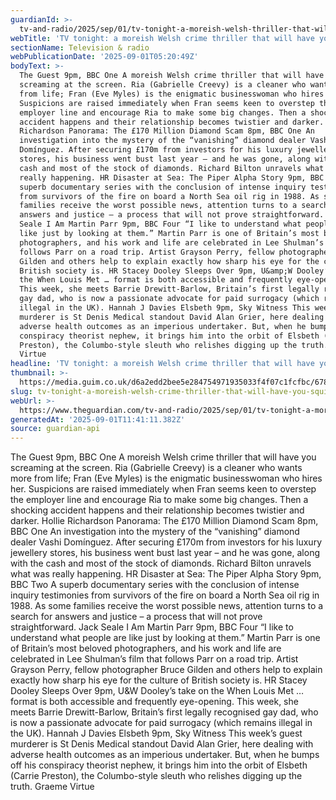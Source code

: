 ```yaml
---
guardianId: >-
  tv-and-radio/2025/sep/01/tv-tonight-a-moreish-welsh-thriller-that-will-have-you-squirming
webTitle: 'TV tonight: a moreish Welsh crime thriller that will have you squirming '
sectionName: Television & radio
webPublicationDate: '2025-09-01T05:20:49Z'
bodyText: >-
  The Guest 9pm, BBC One A moreish Welsh crime thriller that will have you
  screaming at the screen. Ria (Gabrielle Creevy) is a cleaner who wants more
  from life; Fran (Eve Myles) is the enigmatic businesswoman who hires her.
  Suspicions are raised immediately when Fran seems keen to overstep the
  employer line and encourage Ria to make some big changes. Then a shocking
  accident happens and their relationship becomes twistier and darker. Hollie
  Richardson Panorama: The £170 Million Diamond Scam 8pm, BBC One An
  investigation into the mystery of the “vanishing” diamond dealer Vashi
  Domínguez. After securing £170m from investors for his luxury jewellery
  stores, his business went bust last year – and he was gone, along with the
  cash and most of the stock of diamonds. Richard Bilton unravels what was
  really happening. HR Disaster at Sea: The Piper Alpha Story 9pm, BBC Two A
  superb documentary series with the conclusion of intense inquiry testimonies
  from survivors of the fire on board a North Sea oil rig in 1988. As some
  families receive the worst possible news, attention turns to a search for
  answers and justice – a process that will not prove straightforward. Jack
  Seale I Am Martin Parr 9pm, BBC Four “I like to understand what people are
  like just by looking at them.” Martin Parr is one of Britain’s most beloved
  photographers, and his work and life are celebrated in Lee Shulman’s film that
  follows Parr on a road trip. Artist Grayson Perry, fellow photographer Bruce
  Gilden and others help to explain exactly how sharp his eye for the culture of
  British society is. HR Stacey Dooley Sleeps Over 9pm, U&amp;W Dooley’s take on
  the When Louis Met … format is both accessible and frequently eye-opening.
  This week, she meets Barrie Drewitt-Barlow, Britain’s first legally recognised
  gay dad, who is now a passionate advocate for paid surrogacy (which remains
  illegal in the UK). Hannah J Davies Elsbeth 9pm, Sky Witness This week’s guest
  murderer is St Denis Medical standout David Alan Grier, here dealing with
  adverse health outcomes as an imperious undertaker. But, when he bumps off his
  conspiracy theorist nephew, it brings him into the orbit of Elsbeth (Carrie
  Preston), the Columbo-style sleuth who relishes digging up the truth. Graeme
  Virtue
headline: 'TV tonight: a moreish Welsh crime thriller that will have you squirming '
thumbnail: >-
  https://media.guim.co.uk/d6a2edd2bee5e284754971935033f4f07c1fcfbc/678_0_6747_5401/500.jpg
slug: tv-tonight-a-moreish-welsh-crime-thriller-that-will-have-you-squirming
webUrl: >-
  https://www.theguardian.com/tv-and-radio/2025/sep/01/tv-tonight-a-moreish-welsh-thriller-that-will-have-you-squirming
generatedAt: '2025-09-01T11:41:11.382Z'
source: guardian-api
---
```

The Guest 9pm, BBC One A moreish Welsh crime thriller that will have you screaming at the screen. Ria (Gabrielle Creevy) is a cleaner who wants more from life; Fran (Eve Myles) is the enigmatic businesswoman who hires her. Suspicions are raised immediately when Fran seems keen to overstep the employer line and encourage Ria to make some big changes. Then a shocking accident happens and their relationship becomes twistier and darker. Hollie Richardson Panorama: The £170 Million Diamond Scam 8pm, BBC One An investigation into the mystery of the “vanishing” diamond dealer Vashi Domínguez. After securing £170m from investors for his luxury jewellery stores, his business went bust last year – and he was gone, along with the cash and most of the stock of diamonds. Richard Bilton unravels what was really happening. HR Disaster at Sea: The Piper Alpha Story 9pm, BBC Two A superb documentary series with the conclusion of intense inquiry testimonies from survivors of the fire on board a North Sea oil rig in 1988. As some families receive the worst possible news, attention turns to a search for answers and justice – a process that will not prove straightforward. Jack Seale I Am Martin Parr 9pm, BBC Four “I like to understand what people are like just by looking at them.” Martin Parr is one of Britain’s most beloved photographers, and his work and life are celebrated in Lee Shulman’s film that follows Parr on a road trip. Artist Grayson Perry, fellow photographer Bruce Gilden and others help to explain exactly how sharp his eye for the culture of British society is. HR Stacey Dooley Sleeps Over 9pm, U&amp;W Dooley’s take on the When Louis Met … format is both accessible and frequently eye-opening. This week, she meets Barrie Drewitt-Barlow, Britain’s first legally recognised gay dad, who is now a passionate advocate for paid surrogacy (which remains illegal in the UK). Hannah J Davies Elsbeth 9pm, Sky Witness This week’s guest murderer is St Denis Medical standout David Alan Grier, here dealing with adverse health outcomes as an imperious undertaker. But, when he bumps off his conspiracy theorist nephew, it brings him into the orbit of Elsbeth (Carrie Preston), the Columbo-style sleuth who relishes digging up the truth. Graeme Virtue
